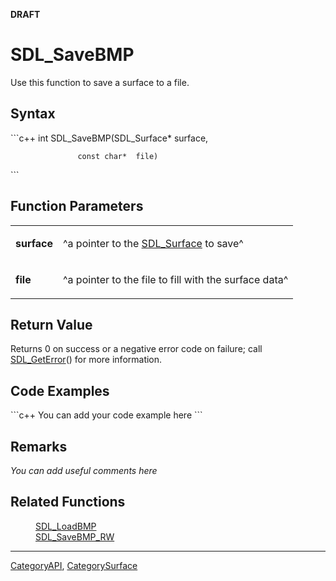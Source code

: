 <!-- pragma section-numbers off -->
<!-- pragma disable-camelcase -->
'''DRAFT'''

= SDL_SaveBMP =
Use this function to save a surface to a file.


== Syntax ==
```c++
int SDL_SaveBMP(SDL_Surface* surface,
                const char*  file)
```

== Function Parameters ==
{|
|'''surface'''
|^a pointer to the [[SDL_Surface]] to save^
|-
|'''file'''
|^a pointer to the file to fill with the surface data^
|}

== Return Value ==
Returns 0 on success or a negative error code on failure; call [[SDL_GetError]]() for more information.

== Code Examples ==
```c++
You can add your code example here
```

== Remarks ==
''You can add useful comments here''

== Related Functions ==
:[[SDL_LoadBMP]]
:[[SDL_SaveBMP_RW]]

----
[[CategoryAPI]], [[CategorySurface]]
